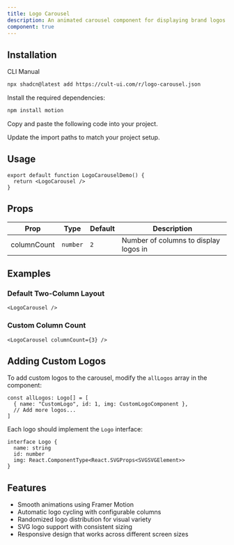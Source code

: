 ```yaml
---
title: Logo Carousel
description: An animated carousel component for displaying brand logos with smooth transitions.
component: true
---
```


<ComponentPreview
  name="logo-carousel-demo"
  className="[&_.preview>[data-orientation=vertical]]:sm:max-w-[70%]"
/>

## Installation

<CodeTabs>

<TabsList>
  <TabsTrigger value="cli">CLI</TabsTrigger>
  <TabsTrigger value="manual">Manual</TabsTrigger>
</TabsList>

<TabsContent value="cli">

```bash
npx shadcn@latest add https://cult-ui.com/r/logo-carousel.json
```

</TabsContent>

<TabsContent value="manual">

<Steps>

<Step>Install the required dependencies:</Step>

```bash
npm install motion
```

<Step>Copy and paste the following code into your project.</Step>

<ComponentSource name="logo-carousel" />

<Step>Update the import paths to match your project setup.</Step>

</Steps>

</TabsContent>

</CodeTabs>

## Usage



```tsx
export default function LogoCarouselDemo() {
  return <LogoCarousel />
}
```

## Props

| Prop        | Type     | Default | Description                           |
| ----------- | -------- | ------- | ------------------------------------- |
| columnCount | `number` | `2`     | Number of columns to display logos in |

## Examples

### Default Two-Column Layout

```tsx
<LogoCarousel />
```

### Custom Column Count

```tsx
<LogoCarousel columnCount={3} />
```

## Adding Custom Logos

To add custom logos to the carousel, modify the `allLogos` array in the component:

```tsx
const allLogos: Logo[] = [
  { name: "CustomLogo", id: 1, img: CustomLogoComponent },
  // Add more logos...
]
```

Each logo should implement the `Logo` interface:

```tsx
interface Logo {
  name: string
  id: number
  img: React.ComponentType<React.SVGProps<SVGSVGElement>>
}
```

## Features

- Smooth animations using Framer Motion
- Automatic logo cycling with configurable columns
- Randomized logo distribution for visual variety
- SVG logo support with consistent sizing
- Responsive design that works across different screen sizes
